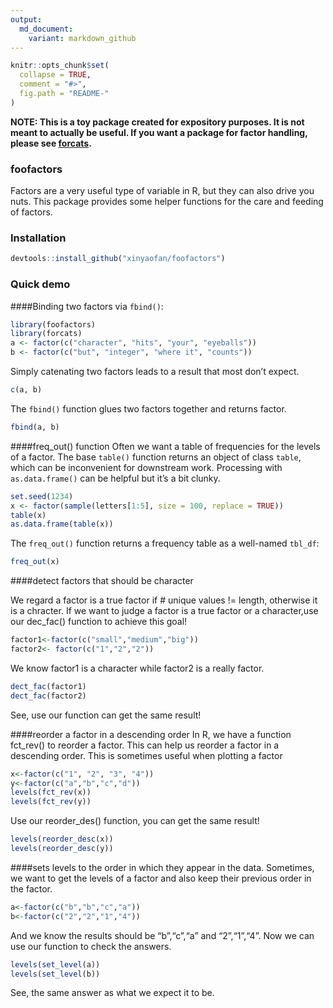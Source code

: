 ```yaml
---
output:
  md_document:
    variant: markdown_github
---
```


<!-- README.md is generated from README.Rmd. Please edit that file -->

```r
knitr::opts_chunk$set(
  collapse = TRUE,
  comment = "#>",
  fig.path = "README-"
)
```

**NOTE: This is a toy package created for expository purposes. It is not meant to actually be useful. If you want a package for factor handling, please see [forcats](https://cran.r-project.org/package=forcats).**

### foofactors

Factors are a very useful type of variable in R, but they can also drive you nuts. This package provides some helper functions for the care and feeding of factors.

### Installation

```r
devtools::install_github("xinyaofan/foofactors")
```
  
### Quick demo

####Binding two factors via `fbind()`:

```r
library(foofactors)
library(forcats)
a <- factor(c("character", "hits", "your", "eyeballs"))
b <- factor(c("but", "integer", "where it", "counts"))
```

Simply catenating two factors leads to a result that most don't expect.

```r
c(a, b)
```

The `fbind()` function glues two factors together and returns factor.

```r
fbind(a, b)
```
####freq_out() function
Often we want a table of frequencies for the levels of a factor. The base `table()` function returns an object of class `table`, which can be inconvenient for downstream work. Processing with `as.data.frame()` can be helpful but it's a bit clunky.

```r
set.seed(1234)
x <- factor(sample(letters[1:5], size = 100, replace = TRUE))
table(x)
as.data.frame(table(x))
```

The `freq_out()` function returns a frequency table as a well-named `tbl_df`:

```r
freq_out(x)
```

####detect factors that should be character 

We regard a factor is a true factor if  # unique values != length, otherwise it is a chracter. If we want to judge a factor is a true factor or a character,use our dec_fac() function to achieve this goal! 
```r
factor1<-factor(c("small","medium","big"))
factor2<- factor(c("1","2","2"))
```

We know factor1 is a character while factor2 is a really factor. 
```r
dect_fac(factor1)
dect_fac(factor2)
```

See, use our function can get the same result!

####reorder a factor in a descending order
In R, we have a function fct_rev() to reorder a factor. This can help us reorder a factor in a descending order. This is sometimes useful when plotting a factor
```r
x<-factor(c("1", "2", "3", "4"))
y<-factor(c("a","b","c","d"))
levels(fct_rev(x))
levels(fct_rev(y))
```
Use our reorder_des() function, you can get the same result!
```r
levels(reorder_desc(x))
levels(reorder_desc(y))
```

####sets levels to the order in which they appear in the data.
Sometimes, we want to get the levels of a factor and also keep their previous order in the factor.
```r
a<-factor(c("b","b","c","a"))
b<-factor(c("2","2","1","4"))
```

And we know the results should be "b","c","a" and "2","1","4". Now we can use our function to check the answers.
```r
levels(set_level(a))
levels(set_level(b))
```
See, the same answer as what we expect it to be.
